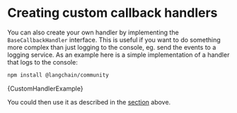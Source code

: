 
# Creating custom callback handlers

You can also create your own handler by implementing the `BaseCallbackHandler` interface. This is useful if you want to do something more complex than just logging to the console, eg. send the events to a logging service. As an example here is a simple implementation of a handler that logs to the console:


<IntegrationInstallTooltip></IntegrationInstallTooltip>

```bash npm2yarn
npm install @langchain/community
```


<CodeBlock language="typescript">{CustomHandlerExample}</CodeBlock>

You could then use it as described in the [section](#built-in-handlers) above.
